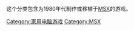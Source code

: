 这个分类包含为1980年代制作或移植于[[MSX|MSX]]的游戏。

[[Category:家用电脑游戏|Category:家用电脑游戏]]
[[Category:MSX|Category:MSX]]